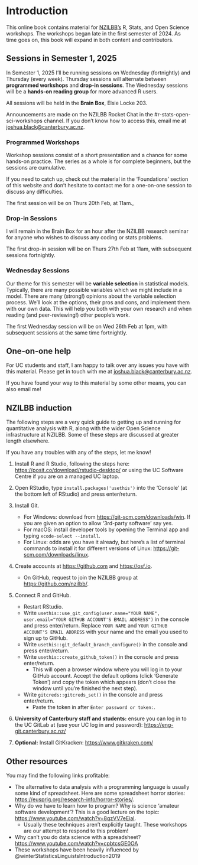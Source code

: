 # Introduction {.unnumbered}

This online book contains material for [NZILBB's](https://www.canterbury.ac.nz/research/about-uc-research/research-groups-and-centres/new-zealand-institute-of-language-brain-and-behaviour)
R, Stats, and Open Science workshops. The workshops began late in the first 
semester of 2024. As time goes on, this book will expand in both content and
contributors. 

## Sessions in Semester 1, 2025

In Semester 1, 2025 I'll be running sessions on Wednesday (fortnightly) and
Thursday (every week). Thursday sessions will alternate between **programmed
workshops** and **drop-in sessions**. The Wednesday sessions will be a
**hands-on reading group** for more advanced R users.

All sessions will be held in the **Brain Box**, Elsie Locke 203.

Announcements are made on the NZILBB Rocket Chat in the #r-stats-open-sci-workshops
channel. If you don't know how to access this, email me at <joshua.black@canterbury.ac.nz>.

### Programmed Workshops

Workshop sessions consist of a short presentation and a chance for some hands-on
practice. The series as a whole is for complete beginners, but the sessions are
cumulative.

If you need to catch up, check out the material in the 'Foundations' section
of this website and don't hesitate to contact me for a one-on-one session to
discuss any difficulties.

The first session will be on Thurs 20th Feb, at 11am.,

### Drop-in Sessions

I will remain in the Brain Box for an hour after the NZILBB research seminar for
anyone who wishes to discuss any coding or stats problems.

The first drop-in session will be on Thurs 27th Feb at 11am, with subsequent
sessions fortnightly.

### Wednesday Sessions

Our theme for this semester will be **variable selection** in statistical
models. Typically, there are many possible variables which we might include in a
model. There are many (strong!) opinions about the variable selection process.
We'll look at the options, their pros and cons, and implement them with our own
data. This will help you both with your own research and when reading (and
peer-reviewing!) other people's work.

The first Wednesday session will be on Wed 26th Feb at 1pm, with subsequent sessions
at the same time fortnightly.

## One-on-one help

For UC students and staff, I am happy to talk over any issues you have with this
material. Please get in touch with me at <joshua.black@canterbury.ac.nz>.

If you have found your way to this material by some other means, you can also
email me!

## NZILBB induction {#sec-induction}

The following steps are a very quick guide to getting up and running for 
quantitative analysis with R, along with the wider Open Science 
infrastructure at NZILBB. Some of these steps are discussed at greater length
elsewhere.

If you have any troubles with any of the steps, let me know!

1. Install R and R Studio, following the steps here: <https://posit.co/download/rstudio-desktop/> or using the UC Software Centre if you are on a managed UC laptop.
2. Open RStudio, type `install.packages('usethis')` into the 'Console' (at the bottom left of RStudio) 
and press enter/return.
3. Install Git.
    - For Windows: download from <https://git-scm.com/downloads/win>. If you 
    are given an option to allow '3rd-party software' say yes.
    - For macOS: install developer tools by opening the Terminal app and typing
    `xcode-select --install`.
    - For Linux: odds are you have it already, but here's a list of terminal
    commands to install it for different versions of Linux: <https://git-scm.com/downloads/linux>.
        
4. Create accounts at <https://github.com> and <https://osf.io>.
    - On GitHub, request to join the NZILBB group at <https://github.com/nzilbb/>.

5. Connect R and GitHub.
    - Restart RStudio.
    - Write 
    `usethis::use_git_config(user.name="YOUR NAME", user.email="YOUR GITHUB ACCOUNT'S EMAIL ADDRESS")`
    in the console and press enter/return. Replace `YOUR NAME` and `YOUR GITHUB ACCOUNT'S EMAIL ADDRESS` with
    your name and the email you used to sign up to GitHub.
    - Write `usethis::git_default_branch_configure()` in the console and press
    enter/return.
    - Write `usethis::create_github_token()` in the console and press enter/return.
        - This will open a browser window where you will log in to your GitHub
        account. Accept the default options (click 'Generate Token') and copy 
        the token which appears (don't close the window until you're finished
        the next step).
    - Write `gitcreds::gitcreds_set()` in the console and press enter/return.
        - Paste the token in after `Enter password or token:`.

6. **University of Canterbury staff and students:** ensure you can log in to 
  the UC GitLab at (use your UC log in and password): <https://eng-git.canterbury.ac.nz/>

7. **Optional:** Install GitKracken: <https://www.gitkraken.com/>

## Other resources

You may find the following links profitable: 

- The alternative to data analysis with a programming language is usually some 
kind of spreadsheet. Here are some spreadsheet horror stories: 
<https://eusprig.org/research-info/horror-stories/>.
- Why do we have to learn how to program? Why is science 'amateur software 
development'? This is a good lecture on the topic: 
<https://www.youtube.com/watch?v=8qzVV7eEiaI>.
  - Usually these techniques aren't explicitly taught. These workshops are our
  attempt to respond to this problem!
- Why can't you do data science with a spreadsheet? <https://www.youtube.com/watch?v=cpbtcsGE0OA>
- These workshops have been heavily influenced by @winterStatisticsLinguistsIntroduction2019


